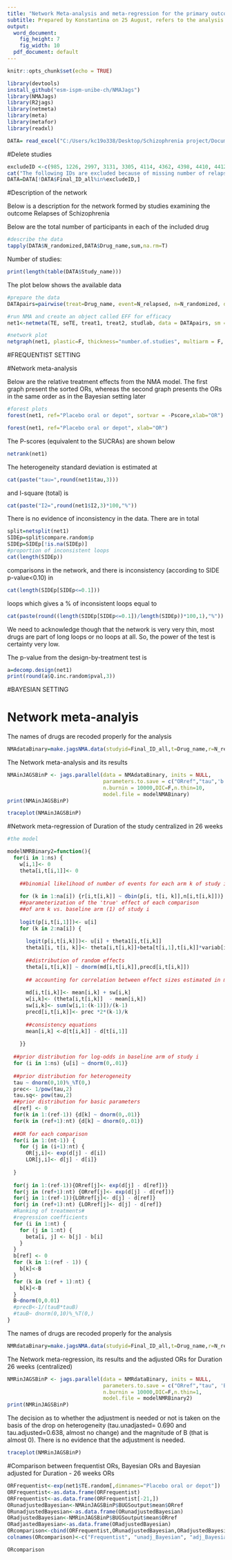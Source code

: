 ```yaml
---
title: "Network Meta-analysis and meta-regression for the primary outcome"
subtitle: Prepared by Konstantina on 25 August, refers to the analysis of the primary outcome in both frequentist and Bayesian setting
output:
  word_document:
    fig_height: 7
    fig_width: 10
  pdf_document: default
---
```


```r
knitr::opts_chunk$set(echo = TRUE)
```


```r
library(devtools)
install_github("esm-ispm-unibe-ch/NMAJags")
library(NMAJags)
library(R2jags)
library(netmeta)
library(meta)
library(metafor)
library(readxl)
```


```r

DATA= read_excel("C:/Users/kc19o338/Desktop/Schizophrenia project/Documentation of Schizophrenia relapses/Analysis schizofrenia/Datasets/dataset_relapse_final.xlsx", na="99999")
```
#Delete studies

```r

excludeID <-c(985, 1226, 2997, 3131, 3305, 4114, 4362, 4398, 4410, 4412, 4447, 4519, 4584, 4650)
cat("The following IDs are excluded because of missing number of relapses:",paste("ID=", excludeID))
DATA=DATA[!DATA$Final_ID_all%in%excludeID,]

```

#Description of the network

Below is a description for the network formed by studies examining the outcome Relapses of Schizophrenia

Below are the total number of participants in each of the included drug
```r
#describe the data
tapply(DATA$N_randomized,DATA$Drug_name,sum,na.rm=T)

```

Number of studies:
```r
print(length(table(DATA$Study_name)))
```

The plot below shows the available data

```r
#prepare the data
DATApairs=pairwise(treat=Drug_name, event=N_relapsed, n=N_randomized, data=DATA, sm="OR", studlab=Final_ID_all, allstudies = TRUE)

#run NMA and create an object called EFF for efficacy
net1<-netmeta(TE, seTE, treat1, treat2, studlab, data = DATApairs, sm = "OR", comb.random=TRUE, comb.fixed=FALSE, prediction=TRUE, ref="Placebo oral or depot")
```


```r

#network plot
netgraph(net1, plastic=F, thickness="number.of.studies", multiarm = F, points=T, col=1)
```

#FREQUENTIST SETTING

#Network meta-analysis 

Below are the relative treatment effects from the NMA model. 
The first graph present the sorted ORs, whereas the second graph presents the ORs in the same order as in the Bayesian setting later 

```r

#forest plots
forest(net1, ref="Placebo oral or depot", sortvar = -Pscore,xlab="OR")

forest(net1, ref="Placebo oral or depot", xlab="OR")
```


The P-scores (equivalent to the SUCRAs) are shown below
```r
netrank(net1)
```


The heterogeneity standard deviation is estimated at
```r
cat(paste("tau=",round(net1$tau,3)))
```

and I-square (total) is 
```r
cat(paste("I2=",round(net1$I2,3)*100,"%"))
```


There is no evidence of inconsistency in the data. There are in total

```r
split=netsplit(net1) 
SIDEp=split$compare.random$p
SIDEp=SIDEp[!is.na(SIDEp)]
#proportion of inconsistent loops
cat(length(SIDEp))
```

comparisons in the network, and there is inconsistency (according to SIDE p-value<0.10) in

```r
cat(length(SIDEp[SIDEp<=0.1]))
```
loops which gives a % of inconsistent loops equal to
```r
cat(paste(round((length(SIDEp[SIDEp<=0.1])/length(SIDEp))*100,1),"%"))
```
We need to acknowledge though that the network is very very thin, most drugs are part of long loops or no loops at all. So, the power of the test is certainty very low. 


The p-value from the design-by-treatment test is

```r
a=decomp.design(net1)
print(round(a$Q.inc.random$pval,3))
```
#BAYESIAN SETTING

# Network meta-analyis

The names of drugs are recoded properly for the analysis

```r
NMAdataBinary=make.jagsNMA.data(studyid=Final_ID_all,t=Drug_name,r=N_relapsed,n=N_randomized,data=DATA,type="binary",reference = "Placebo oral or depot")

```


The Network meta-analysis and its results
```r

NMAinJAGSBinP <- jags.parallel(data = NMAdataBinary, inits = NULL, 
                               parameters.to.save = c("ORref","tau",'b'), n.chains = 2, n.iter = 120000,
                               n.burnin = 10000,DIC=F,n.thin=10,
                               model.file = modelNMABinary)
print(NMAinJAGSBinP)


```


```r
traceplot(NMAinJAGSBinP)
```

#Network meta-regression of Duration of the study centralized in 26 weeks

```r

#the model

modelNMRBinary2=function(){
  for(i in 1:ns) { 
    w[i,1]<- 0
    theta[i,t[i,1]]<- 0                                             
    
    ##binomial likelihood of number of events for each arm k of study i
    
    for (k in 1:na[i]) {r[i,t[i,k]] ~ dbin(p[i, t[i, k]],n[i,t[i,k]])}                                                   
    ##parameterization of the 'true' effect of each comparison 
    ##of arm k vs. baseline arm (1) of study i                
    
    logit(p[i,t[i,1]])<- u[i]
    for (k in 2:na[i]) {
      
      logit(p[i,t[i,k]])<- u[i] + theta1[i,t[i,k]]
      theta1[i, t[i, k]]<- theta[i,t[i,k]]+beta[t[i,1],t[i,k]]*variab[i]
      
      ##distribution of random effects
      theta[i,t[i,k]] ~ dnorm(md[i,t[i,k]],precd[i,t[i,k]])
      
      ## accounting for correlation between effect sizes estimated in multi-arm trials
      
      md[i,t[i,k]]<- mean[i,k] + sw[i,k]                                   
      w[i,k]<- (theta[i,t[i,k]]  - mean[i,k])          
      sw[i,k]<- sum(w[i,1:(k-1)])/(k-1)
      precd[i,t[i,k]]<- prec *2*(k-1)/k  
      
      ##consistency equations
      mean[i,k] <-d[t[i,k]] - d[t[i,1]] 
      
    }}
  
  ##prior distribution for log-odds in baseline arm of study i
  for (i in 1:ns) {u[i] ~ dnorm(0,.01)}
  
  ##prior distribution for heterogeneity
  tau ~ dnorm(0,10)%_%T(0,)                                   
  prec<- 1/pow(tau,2)
  tau.sq<- pow(tau,2)
  ##prior distribution for basic parameters
  d[ref] <- 0
  for(k in 1:(ref-1)) {d[k] ~ dnorm(0,.01)}
  for(k in (ref+1):nt) {d[k] ~ dnorm(0,.01)}
  
  ##OR for each comparison 
  for(i in 1:(nt-1)) {
    for (j in (i+1):nt) {
      OR[j,i]<- exp(d[j] - d[i])
      LOR[j,i]<- d[j] - d[i]}
    
  }
  
  for(j in 1:(ref-1)){ORref[j]<- exp(d[j] - d[ref])}
  for(j in (ref+1):nt) {ORref[j]<- exp(d[j] - d[ref])}
  for(j in 1:(ref-1)){LORref[j]<- d[j] - d[ref]}
  for(j in (ref+1):nt) {LORref[j]<- d[j] - d[ref]}
  #Ranking of treatments#
  #regression coefficients
  for (i in 1:nt) {
    for (j in 1:nt) {
      beta[i, j] <- b[j] - b[i]
    }
  }
  b[ref] <- 0
  for (k in 1:(ref - 1)) {
    b[k]<-B
  }
  for (k in (ref + 1):nt) {
    b[k]<-B
  }
  B~dnorm(0,0.01)
  #precB<-1/(tauB*tauB)
  #tauB~ dnorm(0,10)%_%T(0,)
}
```

The names of drugs are recoded properly for the analysis 

```r
NMRdataBinary=make.jagsNMA.data(studyid=Final_ID_all,t=Drug_name,r=N_relapsed,n=N_randomized,data=DATA,othervar = Duration - 26,type="binary",reference = "Placebo oral or depot")

```


The Network meta-regression, its results and the adjusted ORs for Duration 26 weeks (centralized)
```r

NMRinJAGSBinP <- jags.parallel(data = NMRdataBinary, inits = NULL, 
                               parameters.to.save = c("ORref","tau", 'B' ), n.chains = 2, n.iter = 120000,
                               n.burnin = 10000,DIC=F,n.thin=1,
                               model.file = modelNMRBinary2)
print(NMRinJAGSBinP)

```

The decision as to whether the adjustment is needed or not is taken on the basis of the drop on heterogeneity (tau.unadjasted= 0.690 and tau.adjusted=0.638, almost no change) and the magnitude of B (that is almost 0). There is no evidence that the adjustment is needed.


```r
traceplot(NMRinJAGSBinP)
```

#Comparison between frequentist ORs, Bayesian ORs and Bayesian adjusted for Duration - 26 weeks ORs

```r
ORFrequentist<-exp(net1$TE.random[,dimnames="Placebo oral or depot"])
ORFrequentist<-as.data.frame(ORFrequentist)
ORFrequentist<-as.data.frame(ORFrequentist[-21,])
ORunadjustedBayesian<-NMAinJAGSBinP$BUGSoutput$mean$ORref
ORunadjustedBayesian<-as.data.frame(ORunadjustedBayesian)
ORadjustedBayesian<-NMRinJAGSBinP$BUGSoutput$mean$ORref
ORadjastedBayesian<-as.data.frame(ORadjustedBayesian)
ORcomparison<-cbind(ORFrequentist,ORunadjustedBayesian,ORadjustedBayesian)
colnames(ORcomparison)<-c("Frequentist", "unadj_Bayesian", "adj_Bayesian")

```

```r
ORcomparison
```